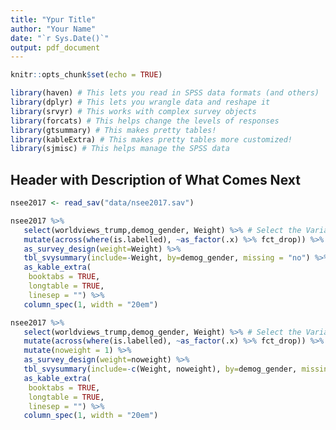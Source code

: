 ```yaml
---
title: "Ypur Title"
author: "Your Name"
date: "`r Sys.Date()`"
output: pdf_document
---
```


```r
knitr::opts_chunk$set(echo = TRUE)

library(haven) # This lets you read in SPSS data formats (and others)
library(dplyr) # This lets you wrangle data and reshape it
library(srvyr) # This works with complex survey objects
library(forcats) # This helps change the levels of responses
library(gtsummary) # This makes pretty tables!
library(kableExtra) # This makes pretty tables more customized!
library(sjmisc) # This helps manage the SPSS data
```

## Header with Description of What Comes Next



```r



nsee2017 <- read_sav("data/nsee2017.sav")

nsee2017 %>%
   select(worldviews_trump,demog_gender, Weight) %>% # Select the Variables and include Weight!
   mutate(across(where(is.labelled), ~as_factor(.x) %>% fct_drop)) %>%
   as_survey_design(weight=Weight) %>%
   tbl_svysummary(include=-Weight, by=demog_gender, missing = "no") %>%
   as_kable_extra(
    booktabs = TRUE,
    longtable = TRUE,
    linesep = "") %>%
   column_spec(1, width = "20em")

nsee2017 %>%
   select(worldviews_trump,demog_gender, Weight) %>% # Select the Variables and include Weight!
   mutate(across(where(is.labelled), ~as_factor(.x) %>% fct_drop)) %>%
   mutate(noweight = 1) %>%
   as_survey_design(weight=noweight) %>%
   tbl_svysummary(include=-c(Weight, noweight), by=demog_gender, missing = "no") %>%
   as_kable_extra(
    booktabs = TRUE,
    longtable = TRUE,
    linesep = "") %>%
   column_spec(1, width = "20em")


```

